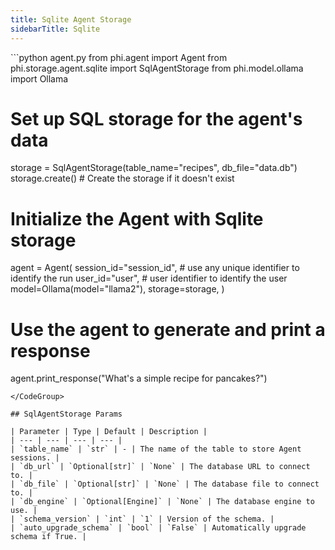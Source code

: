 ```yaml
---
title: Sqlite Agent Storage
sidebarTitle: Sqlite
---
```


<CodeGroup>
```python agent.py
from phi.agent import Agent
from phi.storage.agent.sqlite import SqlAgentStorage
from phi.model.ollama import Ollama

# Set up SQL storage for the agent's data
storage = SqlAgentStorage(table_name="recipes", db_file="data.db")
storage.create()  # Create the storage if it doesn't exist

# Initialize the Agent with Sqlite storage
agent = Agent(
    session_id="session_id",  # use any unique identifier to identify the run
    user_id="user",  # user identifier to identify the user
    model=Ollama(model="llama2"),
    storage=storage,
)

# Use the agent to generate and print a response
agent.print_response("What's a simple recipe for pancakes?")

```
</CodeGroup>

## SqlAgentStorage Params

| Parameter | Type | Default | Description |
| --- | --- | --- | --- |
| `table_name` | `str` | - | The name of the table to store Agent sessions. |
| `db_url` | `Optional[str]` | `None` | The database URL to connect to. |
| `db_file` | `Optional[str]` | `None` | The database file to connect to. |
| `db_engine` | `Optional[Engine]` | `None` | The database engine to use. |
| `schema_version` | `int` | `1` | Version of the schema. |
| `auto_upgrade_schema` | `bool` | `False` | Automatically upgrade schema if True. |
